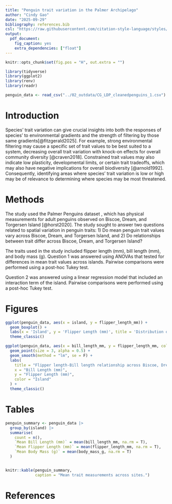 ```yaml
---
title: "Penguin trait variation in the Palmer Archipelago"
author: "Cindy Gao"
date: "2025-09-29"
bibliography: references.bib
csl: "https://raw.githubusercontent.com/citation-style-language/styles/master/ecology-letters.csl"
output:
  pdf_document:
    fig_caption: yes
    extra_dependencies: ["float"]
---
```


<!-- setting up global options - making it so that figures don't float -->

```r
knitr::opts_chunk$set(fig.pos = "H", out.extra = "")
```

<!-- loading packages and reading in data -->

```r
library(tidyverse)
library(ggplot2)
library(renv)
library(readr)

penguin_data <- read_csv("../02_outdata/CG_LDP_cleanedpenguins_1.csv")
```

# Introduction

Species' trait variation can give crucial insights into both the responses of species' to environmental gradients and the strength of filtering by those same gradients[@fitzgerald2025]. For example, strong environmental filtering may cause a specific set of trait values to be best suited to a system, decreasing overall trait variation with knock-on effects for overall community diversity [@craven2018]. Constrained trait values may also indicate low plasticity, developmental limits, or certain trait tradeoffs, which may also have negative implications for overall biodiversity [@arnold1992]. Consequently, identifying areas where species' trait variation is low or high may be of relevance to determining where species may be most threatened.

# Methods

The study used the Palmer Penguins dataset , which has physical measurements for adult penguins observed on Biscoe, Dream, and Torgersen Island [@horst2020]. The study sought to answer two questions related to spatial variation in penguin traits: 1) Do mean penguin trait values vary across Biscoe, Dream, and Torgersen Island, and 2) Do relationships between trait differ across Biscoe, Dream, and Torgersen Island?

The traits used in the study included flipper length (mm), bill length (mm), and body mass (g). Question 1 was answered using ANOVAs that tested for differences in mean trait values across islands. Pairwise comparisons were performed using a post-hoc Tukey test.

Question 2 was answered using a linear regression model that included an interaction term of the island. Pairwise comparisons were performed using a post-hoc Tukey test.

# Figures

<!-- Creating boxplots of flipper length for each island. -->

```r
ggplot(penguin_data, aes(x = island, y = flipper_length_mm)) +
  geom_boxplot() +
  labs(x = 'Island', y = 'Flipper Length (mm)', title = 'Distribution of flipper length (mm) across islands') +
  theme_classic()
```
<!-- Using ggplot2 to calculate linear regressions for bill length and flipper length for each island. -->
```r
ggplot(penguin_data, aes(x = bill_length_mm, y = flipper_length_mm, color = island)) +
  geom_point(size = 3, alpha = 0.5) +
  geom_smooth(method = "lm", se = F) +  
  labs(
    title = "Flipper length-Bill length relationship across Biscoe, Dream,\n and Torgersen Islands",
    x = "Bill Length (mm)",
    y = "Flipper Length (mm)",
    color = "Island"
  ) +
  theme_classic()
```

# Tables

<!-- I am first using tidyr to group the penguin data by island. I then calculate the mean
bill length, flipper length, and body mass for each island. These calculated values are then
assembled as a table. -->

```r
penguin_summary <- penguin_data |>
  group_by(island) |>
  summarise(
    count = n(),
    `Mean Bill Length (mm)` = mean(bill_length_mm, na.rm = T),
    `Mean Flipper Length (mm)` = mean(flipper_length_mm, na.rm = T),
    `Mean Body Mass (g)` = mean(body_mass_g, na.rm = T)
  )


knitr::kable(penguin_summary,
             caption = "Mean trait measurements across sites.")
```

# References
